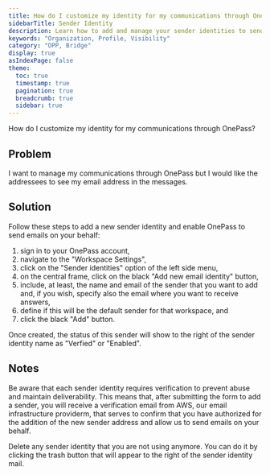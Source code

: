 ```yaml
---
title: How do I customize my identity for my communications through OnePass?
sidebarTitle: Sender Identity
description: Learn how to add and manage your sender identities to send and receive emails through OnePass to ensure a seamless email experience.
keywords: "Organization, Profile, Visibility"
category: "OPP, Bridge"
display: true
asIndexPage: false
theme: 
  toc: true
  timestamp: true
  pagination: true
  breadcrumb: true
  sidebar: true
---
```


How do I customize my identity for my communications through OnePass?

## Problem

I want to manage my communications through OnePass but I would like the addressees to see my email address in the messages.

## Solution

Follow these steps to add a new sender identity and enable OnePass to send emails on your behalf:
1. sign in to your OnePass account,
2. navigate to the "Workspace Settings",
3. click on the "Sender identities" option of the left side menu,
4. on the central frame, click on the black "Add new email identity" button,
5. include, at least, the name and email of the sender that you want to add and, if you wish, specify also the email where you want to receive answers,
6. define if this will be the default sender for that workspace, and
7. click the black "Add" button.

Once created, the status of this sender will show to the right of the sender identity name as "Verfied" or "Enabled".

## Notes

Be aware that each sender identity requires verification to prevent abuse and maintain deliverability. This means that, after submitting the form to add a sender, you will receive a verification email from AWS, our email infrastructure providerm, that serves to confirm that you have authorized for the addition of the new sender address and allow us to send emails on your behalf.

Delete any sender identity that you are not using anymore. You can do it by clicking the trash button that will appear to the right of the sender identity mail. 
